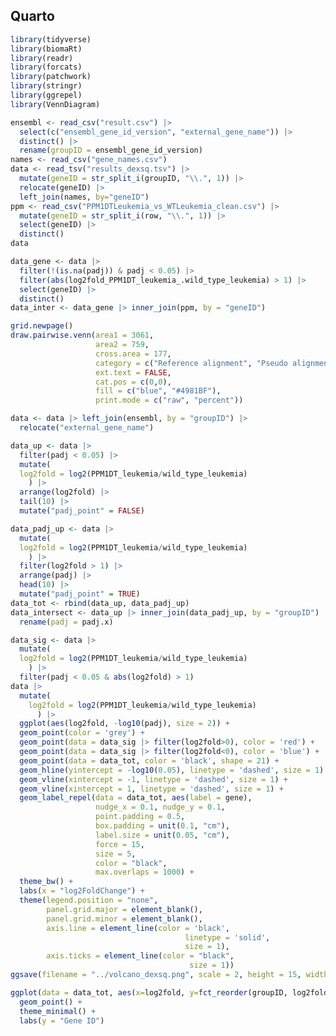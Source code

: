 ## Quarto

```{r}
library(tidyverse)
library(biomaRt)
library(readr)
library(forcats)
library(patchwork)
library(stringr)
library(ggrepel)
library(VennDiagram)
```

```{r}
ensembl <- read_csv("result.csv") |>
  select(c("ensembl_gene_id_version", "external_gene_name")) |> 
  distinct() |>
  rename(groupID = ensembl_gene_id_version)
names <- read_csv("gene_names.csv")
data <- read_tsv("results_dexsq.tsv") |>
  mutate(geneID = str_split_i(groupID, "\\.", 1)) |>
  relocate(geneID) |>
  left_join(names, by="geneID")
ppm <- read_csv("PPM1DTLeukemia_vs_WTLeukemia_clean.csv") |>
  mutate(geneID = str_split_i(row, "\\.", 1)) |>
  select(geneID) |>
  distinct()
data
```

```{r}
data_gene <- data |>
  filter(!(is.na(padj)) & padj < 0.05) |>
  filter(abs(log2fold_PPM1DT_leukemia_.wild_type_leukemia) > 1) |>
  select(geneID) |>
  distinct()
data_inter <- data_gene |> inner_join(ppm, by = "geneID")
```

```{r}
grid.newpage()                                       
draw.pairwise.venn(area1 = 3061,                      
                   area2 = 759,
                   cross.area = 177,
                   category = c("Reference alignment", "Pseudo alignment"),
                   ext.text = FALSE,
                   cat.pos = c(0,0),
                   fill = c("blue", "#4981BF"),
                   print.mode = c("raw", "percent"))


```

```{r}
data <- data |> left_join(ensembl, by = "groupID") |>
  relocate("external_gene_name")
```

```{r}
data_up <- data |>
  filter(padj < 0.05) |>
  mutate(
  log2fold = log2(PPM1DT_leukemia/wild_type_leukemia) 
    ) |>
  arrange(log2fold) |>
  tail(10) |>
  mutate("padj_point" = FALSE)

data_padj_up <- data |>
  mutate(
  log2fold = log2(PPM1DT_leukemia/wild_type_leukemia) 
    ) |>
  filter(log2fold > 1) |>
  arrange(padj) |>
  head(10) |>
  mutate("padj_point" = TRUE)
data_tot <- rbind(data_up, data_padj_up)
data_intersect <- data_up |> inner_join(data_padj_up, by = "groupID") |> rename(log2fold = log2fold.x) |>
  rename(padj = padj.x)
```

```{r}
data_sig <- data |>
  mutate(
  log2fold = log2(PPM1DT_leukemia/wild_type_leukemia) 
    ) |>
  filter(padj < 0.05 & abs(log2fold) > 1)
data |>
  mutate(
    log2fold = log2(PPM1DT_leukemia/wild_type_leukemia) 
      ) |>
  ggplot(aes(log2fold, -log10(padj), size = 2)) +
  geom_point(color = 'grey') +
  geom_point(data = data_sig |> filter(log2fold>0), color = 'red') +
  geom_point(data = data_sig |> filter(log2fold<0), color = 'blue') +
  geom_point(data = data_tot, color = 'black', shape = 21) +
  geom_hline(yintercept = -log10(0.05), linetype = 'dashed', size = 1) +
  geom_vline(xintercept = -1, linetype = 'dashed', size = 1) +
  geom_vline(xintercept = 1, linetype = 'dashed', size = 1) +
  geom_label_repel(data = data_tot, aes(label = gene),
                   nudge_x = 0.1, nudge_y = 0.1,  
                   point.padding = 0.5,
                   box.padding = unit(0.1, "cm"),
                   label.size = unit(0.05, "cm"),
                   force = 15,
                   size = 5, 
                   color = "black",
                   max.overlaps = 1000) +
  theme_bw() +
  labs(x = "log2FoldChange") +
  theme(legend.position = "none",
        panel.grid.major = element_blank(),
        panel.grid.minor = element_blank(),
        axis.line = element_line(color = 'black',
                                       linetype = 'solid',
                                       size = 1),
        axis.ticks = element_line(color = "black", 
                                        size = 1))
ggsave(filename = "../volcano_dexsq.png", scale = 2, height = 15, width = 15, units = "cm", bg = "white")
```

```{r fig.height=6}
ggplot(data = data_tot, aes(x=log2fold, y=fct_reorder(groupID, log2fold), color = -log10(padj), size = -log10(padj))) +
  geom_point() +
  theme_minimal() +
  labs(y = "Gene ID") 

```
